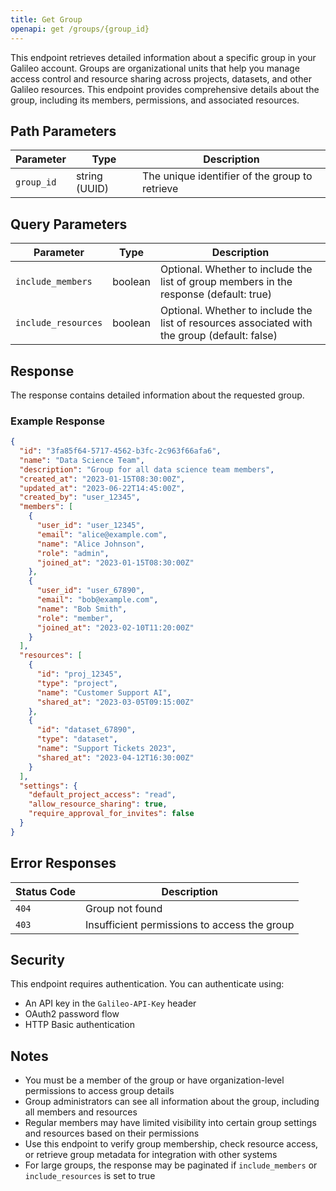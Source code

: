 ```yaml
---
title: Get Group
openapi: get /groups/{group_id}
---
```


This endpoint retrieves detailed information about a specific group in your Galileo account. Groups are organizational units that help you manage access control and resource sharing across projects, datasets, and other Galileo resources. This endpoint provides comprehensive details about the group, including its members, permissions, and associated resources.

## Path Parameters

| Parameter  | Type          | Description                                    |
| ---------- | ------------- | ---------------------------------------------- |
| `group_id` | string (UUID) | The unique identifier of the group to retrieve |

## Query Parameters

| Parameter           | Type    | Description                                                                                   |
| ------------------- | ------- | --------------------------------------------------------------------------------------------- |
| `include_members`   | boolean | Optional. Whether to include the list of group members in the response (default: true)        |
| `include_resources` | boolean | Optional. Whether to include the list of resources associated with the group (default: false) |

## Response

The response contains detailed information about the requested group.

### Example Response

```json
{
  "id": "3fa85f64-5717-4562-b3fc-2c963f66afa6",
  "name": "Data Science Team",
  "description": "Group for all data science team members",
  "created_at": "2023-01-15T08:30:00Z",
  "updated_at": "2023-06-22T14:45:00Z",
  "created_by": "user_12345",
  "members": [
    {
      "user_id": "user_12345",
      "email": "alice@example.com",
      "name": "Alice Johnson",
      "role": "admin",
      "joined_at": "2023-01-15T08:30:00Z"
    },
    {
      "user_id": "user_67890",
      "email": "bob@example.com",
      "name": "Bob Smith",
      "role": "member",
      "joined_at": "2023-02-10T11:20:00Z"
    }
  ],
  "resources": [
    {
      "id": "proj_12345",
      "type": "project",
      "name": "Customer Support AI",
      "shared_at": "2023-03-05T09:15:00Z"
    },
    {
      "id": "dataset_67890",
      "type": "dataset",
      "name": "Support Tickets 2023",
      "shared_at": "2023-04-12T16:30:00Z"
    }
  ],
  "settings": {
    "default_project_access": "read",
    "allow_resource_sharing": true,
    "require_approval_for_invites": false
  }
}
```

## Error Responses

| Status Code | Description                                  |
| ----------- | -------------------------------------------- |
| `404`       | Group not found                              |
| `403`       | Insufficient permissions to access the group |

## Security

This endpoint requires authentication. You can authenticate using:

- An API key in the `Galileo-API-Key` header
- OAuth2 password flow
- HTTP Basic authentication

## Notes

- You must be a member of the group or have organization-level permissions to access group details
- Group administrators can see all information about the group, including all members and resources
- Regular members may have limited visibility into certain group settings and resources based on their permissions
- Use this endpoint to verify group membership, check resource access, or retrieve group metadata for integration with other systems
- For large groups, the response may be paginated if `include_members` or `include_resources` is set to true

